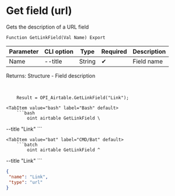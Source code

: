 ﻿---
sidebar_position: 10
---


# Get field (url)
 Gets the description of a URL field



`Function GetLinkField(Val Name) Export`

  | Parameter | CLI option | Type | Required | Description |
  |-|-|-|-|-|
  | Name | --title | String | &#x2714; | Field name |

  
  Returns:  Structure - Field description

<br/>




```bsl title="1C:Enterprise/OneScript code example"
    Result = OPI_Airtable.GetLinkField("Link");
```
 

 <Tabs>
  
    <TabItem value="bash" label="Bash" default>
        ```bash
            oint airtable GetLinkField \
 --title "Link"
        ```
    </TabItem>
  
    <TabItem value="bat" label="CMD/Bat" default>
        ```batch
            oint airtable GetLinkField ^
 --title "Link"
        ```
    </TabItem>
</Tabs>


```json title="Result"
{
 "name": "Link",
 "type": "url"
}
```
